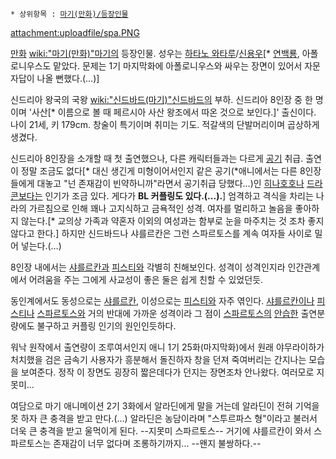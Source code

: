  * 상위항목 : [[마기(만화)/등장인물]]

attachment:uploadfile/spa.PNG

[[만화]] [[wiki:"마기(만화)"마기]]의 등장인물. 성우는 [[하타노 와타루]]/[[신용우]][* [[연백룡]], 아폴로니우스도 맡았다. 문제는 1기 마지막화에 아폴로니우스와 싸우는 장면이 있어서 자문자답이 나올 뻔했다.(...)]

신드리아 왕국의 국왕 [[wiki:"신드바드(마기)"신드바드]]의 부하. 신드리아 8인장 중 한 명이며 '사산[* 이름으로 볼 때 페르시아 사산 왕조에서 따온 것으로 보인다.]' 출신이다. 나이 21세, 키 179cm. 창술이 특기이며 취미는 기도. 적갈색의 단발머리이며 곱상하게 생겼다.

신드리아 8인장을 소개할 때 첫 출연했으나, 다른 캐릭터들과는 다르게 [[공기]] 취급. 출연이 정말 조금도 없다[* 대신 생긴게 미형이어서인지 같은 공기(*애니에서는 다른 8인장들에게 대놓고 "넌 존재감이 빈약하니까"라면서 공기취급 당했다...)인 [[히나호호]]나 [[드라콘]]보다는 인기가 조금 있다. 게다가 '''BL 커플링도 있다.(...).'''] 엄격하고 격식을 차리는 나라의 가르침으로 인해 꽤나 고지식하고 금욕적인 성격. 여자를 멀리하고 놀음을 좋아하지 않는다.[* 교의상 가족과 약혼자 이외의 여성과는 함부로 눈을 마주치는 것 조차 좋지 않다고 한다.] 하지만 신드바드나 샤를르칸은 그런 스파르토스를 계속 여자들 사이로 밀어 넣는다.(…)

8인장 내에서는 [[샤를르칸]]과 [[피스티]]와 각별히 친해보인다. 성격이 성격인지라 인간관계에서 어려움을 주는 그에게 사교성이 좋은 둘은 쉽게 친할 수 있었던듯. 

동인계에서도 동성으로는 [[샤를르칸]], 이성으로는 [[피스티]]와 자주 엮인다. [[샤를르칸]]이나 [[피스티]]나 [[스파르토스]]와 거의 반대에 가까운 성격이라 그 점이 [[스파르토스]]의 [[안습]]한 출연분량에도 불구하고 커플링 인기의 원인인듯하다.

워낙 원작에서 출연량이 조루여서인지 애니 1기 25화(마지막화)에서 원래 야무라이하가 처치했을 검은 금속기 사용자가 흥분해서 돌진하자 창을 던져 죽여버리는 간지나는 모습을 보여준다. 정작 이 장면도 굉장히 짧은데다가 던지는 장면조차 안나왔다. 여러모로 지못미...

여담으로 마기 애니메이션 2기 3화에서 알라딘에게 말을 거는데 알라딘이 전혀 기억을 못 하자 큰 충격을 받고 만다.(...) 알라딘은 농담이라며 "스투르파스 형"이라고 불러서 더욱 큰 충격을 받고 울먹이게 된다. --지못미 스파르토스-- 거기에 샤를르칸이 와서 스파르토스는 존재감이 너무 없다며 조롱하기까지... --왠지 불쌍하다.--
